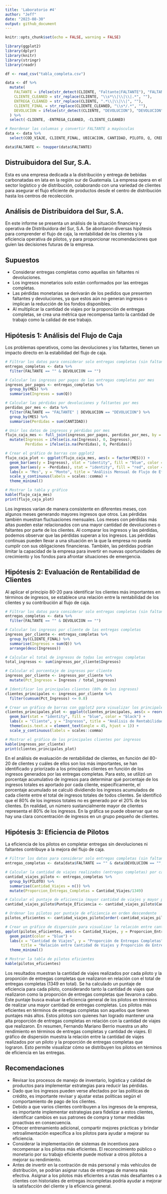 ```yaml
---
title: 'Laboratorio #4'
author: "Jeff"
date: "2023-08-30"
output: github_document
---
```


```r
knitr::opts_chunk$set(echo = FALSE, warning = FALSE)
```

```r
library(ggplot2)
library(dplyr)
library(knitr)
library(stringr)  
library(readr) 
```

```r
df <- read_csv("tabla_completa.csv")

data <- df %>%
  mutate(
    FALTANTE = ifelse(str_detect(CLIENTE, "Faltante|FALTANTE"), "FALTANTE", ""),
    CLIENTE_CLEANED = str_replace(CLIENTE, "\\s*\\|\\|\\|.*", ""),
    ENTREGA_CLEANED = str_replace(CLIENTE, ".*\\|\\|\\|", ""),
    CLIENTE_FINAL = str_replace(CLIENTE_CLEANED, "\\s*/.*", ""),
    DEVOLUCION = ifelse(str_detect(CLIENTE, "DEVOLUCION"), "DEVOLUCION", "")
  ) %>%
  select(-CLIENTE, -ENTREGA_CLEANED, -CLIENTE_CLEANED)

# Reordenar las columnas y convertir FALTANTE a mayúsculas
data <- data %>%
  select(COD_VIAJE, CLIENTE_FINAL, UBICACION, CANTIDAD, PILOTO, Q, CREDITO, UNIDAD, MES, ANIO, FALTANTE, DEVOLUCION)

data$FALTANTE <- toupper(data$FALTANTE)
```

## Distruibuidora del Sur, S.A. 
Esta es una empresa dedicada a la distribución y entrega de bebidas carbonatadas en lata en la región sur de Guatemala. La empresa opera en el sector logístico y de distribución, colaborando con una variedad de clientes para asegurar el flujo eficiente de productos desde el centro de distribución hasta los centros de recolección.

## Análisis de Distribuidora del Sur, S.A. 
En este informe se presenta un análisis de la situación financiera y operativa de Distribuidora del Sur, S.A. Se abordaron diversas hipótesis para comprender el flujo de caja, la rentabilidad de los clientes y la eficiencia operativa de pilotos, y para proporcionar recomendaciones que guíen las decisiones futuras de la empresa.

## Supuestos 
* Considerar entregas completas como aquellas sin faltantes ni devoluciones. 
* Los ingresos monetarios solo están conformados por las entregas completas. 
* Las pérdidas monetarias se derivarán de los pedidos que presenten faltantes y devoluciones, ya que estos aún no generan ingresos o implican la reducción de los fondos disponibles.
* Al multiplicar la cantidad de viajes por la proporción de entregas completas, se crea una métrica que recompensa tanto la cantidad de trabajo como la calidad de ese trabajo. 

## Hipótesis 1: Análisis del Flujo de Caja
Los problemas operativos, como las devoluciones y los faltantes, tienen un impacto directo en la estabilidad del flujo de caja.

```r
# Filtrar los datos para considerar solo entregas completas (sin faltantes ni devoluciones)
entregas_completas <- data %>%
  filter(FALTANTE == "" & DEVOLUCION == "")

# Calcular los ingresos por pagos de las entregas completas por mes
ingresos_por_pagos <- entregas_completas %>%
  group_by(MES) %>%
  summarise(Ingresos = sum(Q))

# Calcular las pérdidas por devoluciones y faltantes por mes
perdidas_por_mes <- data %>%
  filter(FALTANTE == "FALTANTE" | DEVOLUCION == "DEVOLUCION") %>%
  group_by(MES) %>%
  summarise(Perdidas = sum(CANTIDAD))

# Unir los datos de ingresos y pérdidas por mes
flujo_caja_mes <- full_join(ingresos_por_pagos, perdidas_por_mes, by = "MES") %>%
  mutate(Ingresos = ifelse(is.na(Ingresos), 0, Ingresos),
         Perdidas = ifelse(is.na(Perdidas), 0, Perdidas))

# Crear el gráfico de barras con ggplot2
flujo_caja_plot <- ggplot(flujo_caja_mes, aes(x = factor(MES))) +
  geom_bar(aes(y = Ingresos), stat = "identity", fill = "blue", color = "black", position = "dodge") +
  geom_bar(aes(y = -Perdidas), stat = "identity", fill = "red", color = "black", position = "dodge") +
  labs(x = "Mes", y = "Monto", title = "Análisis Mensual de Flujo de Efectivo: Ingresos y Pérdidas") +
  scale_y_continuous(labels = scales::comma) +
  theme_minimal()

# Mostrar la tabla y gráfico
kable(flujo_caja_mes)
print(flujo_caja_plot)
```

Los ingresos varían de manera consistente en diferentes meses, con algunos meses generando mayores ingresos que otros. Las pérdidas también muestran fluctuaciones mensuales. Los meses con pérdidas más altas pueden estar relacionados con una mayor cantidad de devoluciones o faltantes por parte de los clientes. Al comparar los ingresos y las pérdidas, podemos observar que las pérdidas superan a los ingresos. Las pérdidas continuas pueden llevar a una situación en la que la empresa no pueda cumplir con sus obligaciones financieras. También, las pérdidas podrían limitar la capacidad de la empresa para invertir en nuevas oportunidades de crecimiento y los fondos para afrontar situaciones de emergencia. 

## Hipótesis 2: Evaluación de Rentabilidad de Clientes
Al aplicar el principio 80-20 para identificar los clientes más importantes en términos de ingresos, se establece una relación entre la rentabilidad de los clientes y su contribución al flujo de caja. 

```r
# Filtrar los datos para considerar solo entregas completas (sin faltantes ni devoluciones)
entregas_completas <- data %>%
  filter(FALTANTE == "" & DEVOLUCION == "")

# Calcular los ingresos por cliente de las entregas completas
ingresos_por_cliente <- entregas_completas %>%
  group_by(CLIENTE_FINAL) %>%
  summarise(Ingresos = sum(Q)) %>%
  arrange(desc(Ingresos))

# Calcular el total de ingresos de todas las entregas completas
total_ingresos <- sum(ingresos_por_cliente$Ingresos)

# Calcular el porcentaje de ingresos por cliente
ingresos_por_cliente <- ingresos_por_cliente %>%
  mutate(Pct_Ingresos = Ingresos / total_ingresos)

# Identificar los principales clientes (80% de los ingresos)
clientes_principales <- ingresos_por_cliente %>%
  filter(cumsum(Pct_Ingresos) <= 0.8)

# Crear un gráfico de barras con ggplot2 para visualizar los principales clientes por ingresos
clientes_principales_plot <- ggplot(clientes_principales, aes(x = reorder(CLIENTE_FINAL, -Ingresos), y = Ingresos)) +
  geom_bar(stat = "identity", fill = "blue", color = "black") +
  labs(x = "Cliente", y = "Ingresos", title = "Análisis de Rentabilidad de Clientes: Principales Clientes por Ingresos") +
  theme(axis.text.x = element_text(angle = 45, hjust = 1)) +
  scale_y_continuous(labels = scales::comma)

# Mostrar el gráfico de los principales clientes por ingresos
kable(ingresos_por_cliente)
print(clientes_principales_plot)
```

En el análisis de evaluación de rentabilidad de clientes, en función del 80-20 de clientes y cuáles de ellos son los más importantes, se han identificado y priorizado a los principales clientes en función de los ingresos generados por las entregas completas. Para esto, se utilizó un porcentaje acumulativo de ingresos para determinar qué porcentaje de los ingresos totales es aportado por cada cliente, específicamente, el porcentaje acumulado se calculó dividiendo los ingresos acumulados de cada cliente entre el total de ingresos totales de todos clientes. Se identificó que el 80% de los ingresos totales no es generado por el 20% de los clientes. En realidad, un número sustancialmente mayor de clientes representa el 80% de los ingresos. En la gráfica se puede observar que no hay una clara concentración de ingresos en un grupo pequeño de clientes. 

## Hipótesis 3: Eficiencia de Pilotos
La eficiencia de los pilotos en completar entregas sin devoluciones ni faltantes contribuye a la mejora del flujo de caja.

```r
# Filtrar los datos para considerar solo entregas completas (sin faltantes ni devoluciones)
entregas_completas <- data[data$FALTANTE == "" & data$DEVOLUCION == "", ]

# Calcular la cantidad de viajes realizados (entregas completas) por cada piloto
cantidad_viajes_piloto <- entregas_completas %>%
  group_by(PILOTO) %>%
  summarise(Cantidad_Viajes = n()) %>% 
  mutate(Proporcion_Entregas_Completas = Cantidad_Viajes/1349)

# Calcular el puntaje de eficiencia (mayor cantidad de viajes y mayor proporción de entregas completas es mejor)
cantidad_viajes_piloto$Puntaje_Eficiencia <- cantidad_viajes_piloto$Cantidad_Viajes * cantidad_viajes_piloto$Proporcion_Entregas_Completas

# Ordenar los pilotos por puntaje de eficiencia en orden descendente
pilotos_eficientes <- cantidad_viajes_piloto[order(-cantidad_viajes_piloto$Puntaje_Eficiencia), ]

# Crear un gráfico de dispersión para visualizar la relación entre cantidad de viajes y proporción de entregas completas
ggplot(pilotos_eficientes, aes(x = Cantidad_Viajes, y = Proporcion_Entregas_Completas)) +
  geom_point(color = "blue") +
  labs(x = "Cantidad de Viajes", y = "Proporción de Entregas Completas",
       title = "Relación entre Cantidad de Viajes y Proporción de Entregas Completas") +
  theme_minimal()

# Mostrar la tabla de pilotos eficientes
kable(pilotos_eficientes)
```

Los resultados muestran la cantidad de viajes realizados por cada piloto y la proporción de entregas completas que realizaron en relación con el total de entregas completas (1349 en total). Se ha calculado un puntaje de eficiencia para cada piloto, considerando tanto la cantidad de viajes que realizaron como la proporción de entregas completas que llevaron a cabo. Este puntaje busca evaluar la eficiencia general de los pilotos en términos de realizar una mayor cantidad de entregas completas. Los pilotos más eficientes en términos de entregas completas son aquellos que tienen puntajes más altos. Estos pilotos son quienes han logrado mantener una alta proporción de entregas completas en relación con la cantidad de viajes que realizaron. En resumen, Fernando Mariano Berrio muestra un alto rendimiento en términos de entregas completas y cantidad de viajes. El gráfico de dispersión muestra la relación entre la cantidad de viajes realizados por un piloto y la proporción de entregas completas que lograron. Esto permite visualizar cómo se distribuyen los pilotos en términos de eficiencia en las entregas. 

## Recomendaciones
* Revisar los procesos de manejo de inventario, logística y calidad de productos para implementar estrategias para reducir las pérdidas. 
* Dado que los ingresos pueden verse afectados por las políticas de crédito, es importante revisar y ajustar estas políticas según el comportamiento de pago de los clientes. 
* Debido a que varios clientes contribuyen a los ingresos de la empresa, es importante implementar estrategias para fidelizar a estos clientes, identificar cambios en sus patrones de compra y tomar medidas proactivas en consecuencia. 
* Ofrecer entrenamiento adicional, compartir mejores prácticas y brindar retroalimentación específica a los pilotos para ayudar a mejorar su eficiencia.
* Considerar la implementación de sistemas de incentivos para recompensar a los pilotos más eficientes. El reconocimiento público o monetario por su trabajo eficiente puede motivar a otros pilotos a mejorar su rendimiento.
* Antes de invertir en la contración de más personal y más vehículos de distribución, se podrían asignar rutas de entregas de manera más efectiva. Asignar a los pilotos más eficientes a rutas más desafiantes o a clientes con historiales de entregas incompletas podría ayudar a mejorar la satisfacción del cliente y la eficiencia general. 



